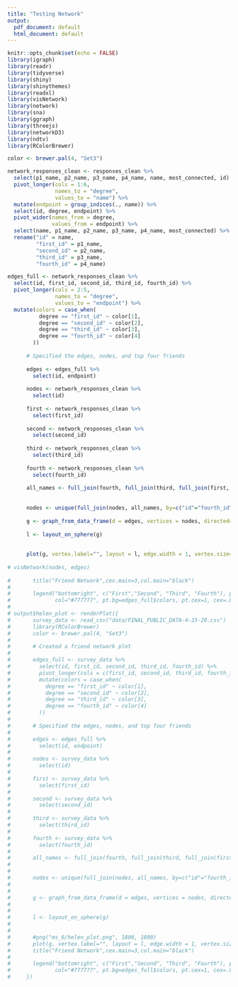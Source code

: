 ```yaml
---
title: "Testing Network"
output:
  pdf_document: default
  html_document: default
---
```


```r
knitr::opts_chunk$set(echo = FALSE)
library(igraph)
library(readr)
library(tidyverse)
library(shiny)
library(shinythemes)
library(readxl)
library(visNetwork)
library(network) 
library(sna)
library(ggraph)
library(threejs)
library(networkD3)
library(ndtv)
library(RColorBrewer)
```

```r
color <- brewer.pal(4, "Set3")

network_responses_clean <- responses_clean %>%
  select(p1_name, p2_name, p3_name, p4_name, name, most_connected, id) %>%
  pivot_longer(cols = 1:6,
               names_to = "degree",
               values_to = "name") %>%
  mutate(endpoint = group_indices(., name)) %>%
  select(id, degree, endpoint) %>%
  pivot_wider(names_from = degree,
              values_from = endpoint) %>%
  select(name, p1_name, p2_name, p3_name, p4_name, most_connected) %>%
  rename("id" = name,
         "first_id" = p1_name,
         "second_id" = p2_name,
         "third_id" = p3_name,
         "fourth_id" = p4_name)

edges_full <- network_responses_clean %>%
  select(id, first_id, second_id, third_id, fourth_id) %>%
  pivot_longer(cols = 2:5,
               names_to = "degree", 
               values_to = "endpoint") %>%
  mutate(colors = case_when(
          degree == "first_id" ~ color[1],
          degree == "second_id" ~ color[2],
          degree == "third_id" ~ color[3],
          degree == "fourth_id" ~ color[4]
        ))
      
      # Specified the edges, nodes, and top four friends
      
      edges <- edges_full %>% 
        select(id, endpoint)
      
      nodes <- network_responses_clean %>% 
        select(id) 
      
      first <- network_responses_clean %>% 
        select(first_id) 
      
      second <- network_responses_clean %>% 
        select(second_id) 
      
      third <- network_responses_clean %>% 
        select(third_id) 
      
      fourth <- network_responses_clean %>% 
        select(fourth_id) 
      
      all_names <- full_join(fourth, full_join(third, full_join(first, second, by = c("first_id"="second_id")), by=c("third_id" = "first_id")), by=c("fourth_id" = "third_id"))
      
      
      nodes <- unique(full_join(nodes, all_names, by=c("id"="fourth_id")))
      
      g <- graph_from_data_frame(d = edges, vertices = nodes, directed=FALSE)
    
      l <- layout_on_sphere(g)
      
      
      plot(g, vertex.label="", layout = l, edge.width = 1, vertex.size=0.5, edge.color = edges_full$colors)
      
# visNetwork(nodes, edges)
      
#       title("Friend Network",cex.main=3,col.main="black")
#       
#       legend("bottomright", c("First","Second", "Third", "Fourth"), pch=21,
#              col="#777777", pt.bg=edges_full$colors, pt.cex=1, cex=.8)
# 
# output$helen_plot <- renderPlot({
#       survey_data <- read_csv("data/FINAL_PUBLIC_DATA-4-23-20.csv") 
#       library(RColorBrewer)
#       color <- brewer.pal(4, "Set3") 
#       
#       # Created a friend network plot
#       
#       edges_full <- survey_data %>% 
#         select(id, first_id, second_id, third_id, fourth_id) %>% 
#         pivot_longer(cols = c(first_id, second_id, third_id, fourth_id), names_to = "degree", values_to = "endpoint") %>% 
#         mutate(colors = case_when(
#           degree == "first_id" ~ color[1],
#           degree == "second_id" ~ color[2],
#           degree == "third_id" ~ color[3],
#           degree == "fourth_id" ~ color[4]
#         ))
#       
#       # Specified the edges, nodes, and top four friends
#       
#       edges <- edges_full %>% 
#         select(id, endpoint)
#       
#       nodes <- survey_data %>% 
#         select(id) 
#       
#       first <- survey_data %>% 
#         select(first_id) 
#       
#       second <- survey_data %>% 
#         select(second_id) 
#       
#       third <- survey_data %>% 
#         select(third_id) 
#       
#       fourth <- survey_data %>% 
#         select(fourth_id) 
#       
#       all_names <- full_join(fourth, full_join(third, full_join(first, second, by = c("first_id"="second_id")), by=c("third_id" = "first_id")), by=c("fourth_id" = "third_id"))
#       
#       
#       nodes <- unique(full_join(nodes, all_names, by=c("id"="fourth_id")))
#       
#       
#       g <- graph_from_data_frame(d = edges, vertices = nodes, directed=FALSE)
#       
#       
#       l <- layout_on_sphere(g)
#       
#       
#       #png("ms_6/helen_plot.png", 1800, 1800) 
#       plot(g, vertex.label="", layout = l, edge.width = 1, vertex.size=0.5, edge.color = edges_full$colors)
#       title("Friend Network",cex.main=3,col.main="black")
#       
#       legend("bottomright", c("First","Second", "Third", "Fourth"), pch=21,
#              col="#777777", pt.bg=edges_full$colors, pt.cex=1, cex=.8)
#     })
```


